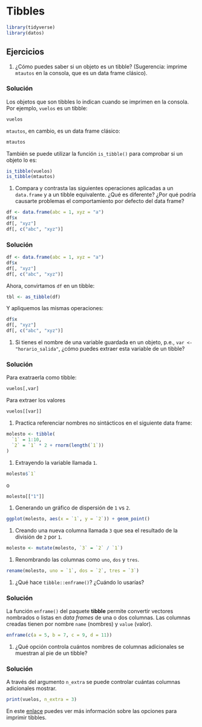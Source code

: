 # Tibbles

```r
library(tidyverse)
library(datos)
```

## Ejercicios

1. ¿Cómo puedes saber si un objeto es un tibble? (Sugerencia: imprime `mtautos` en la consola, que es un data frame clásico).

<div class="solucion">
<h3>Solución</h3>
Los objetos que son tibbles lo indican cuando se imprimen en la consola. Por ejemplo, `vuelos` es un tibble:
```r
vuelos
```

`mtautos`, en cambio, es un data frame clásico:

```r
mtautos
```

También se puede utilizar la función `is_tibble()` para comprobar si un objeto lo es:

```r
is_tibble(vuelos)
is_tibble(mtautos)
```

</div>

1. Compara y contrasta las siguientes operaciones aplicadas a un `data.frame` y a un tibble equivalente. ¿Qué es diferente? ¿Por qué podría causarte problemas el comportamiento por defecto del data frame?

 ```r
df <- data.frame(abc = 1, xyz = "a")
df$x
df[, "xyz"]
df[, c("abc", "xyz")]
 ```

<div class="solucion">
<h3>Solución</h3>


```r
df <- data.frame(abc = 1, xyz = "a")
df$x
df[, "xyz"]
df[, c("abc", "xyz")]
```

Ahora, convirtamos `df` en un tibble: 
```r
tbl <- as_tibble(df)
```

Y apliquemos las mismas operaciones:
```r
df$x
df[, "xyz"]
df[, c("abc", "xyz")]
```


</div>

1. Si tienes el nombre de una variable guardada en un objeto, p.e., `var <- "horario_salida"`, ¿cómo puedes extraer esta variable de un tibble?

<div class="solucion">
<h3>Solución</h3>

Para exatraerla como tibble:
```r
vuelos[,var]
```

Para extraer los valores
```r
vuelos[[var]]
```

</div>

1. Practica referenciar nombres no sintácticos en el siguiente data frame:

```r
molesto <- tibble(
  `1` = 1:10,
  `2` = `1` * 2 + rnorm(length(`1`))
)
```

 1. Extrayendo la variable llamada `1`.

```r
molesto$`1`
```
o
```r
molesto[["1"]]
```


 1. Generando un gráfico de dispersión de `1` vs `2`.

```r
ggplot(molesto, aes(x = `1`, y = `2`)) + geom_point()
```


 1. Creando una nueva columna llamada `3` que sea el resultado de la división de `2` por `1`.

```r
molesto <- mutate(molesto, `3` = `2` / `1`)
```

 1. Renombrando las columnas como `uno`, `dos` y `tres`.

```r
rename(molesto, uno = `1`, dos = `2`, tres = `3`)
```


1. ¿Qué hace `tibble::enframe()`? ¿Cuándo lo usarías?

<div class="solucion">
<h3>Solución</h3>
La función `enframe()` del paquete __tibble__ permite convertir vectores nombrados o listas en _data frames_ de una o dos columnas. Las columnas creadas tienen por nombre `name` (nombres) y `value` (valor).

```r
enframe(c(a = 5, b = 7, c = 9, d = 11))
```

</div>

1. ¿Qué opción controla cuántos nombres de columnas adicionales se muestran al pie de un tibble?

<div class="solucion">
<h3>Solución</h3>
A través del argumento `n_extra` se puede controlar cuántas columnas adicionales mostrar.

```r
print(vuelos, n_extra = 3)
```

En este [enlace](https://tibble.tidyverse.org/reference/formatting.html) puedes ver más información sobre las opciones para imprimir tibbles.

</div>
